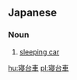 ==Japanese==
{{ja-kanjitab|しん|だい|しゃ|yomi=on}}

===Noun===
{{ja-noun|しんだいしゃ}}

# [[sleeping car]]

[[hu:寝台車]]
[[pl:寝台車]]